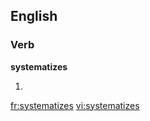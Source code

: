 
==English==

===Verb===
'''systematizes'''

# {{third-person singular of|[[systematize]]}}

[[fr:systematizes]]
[[vi:systematizes]]